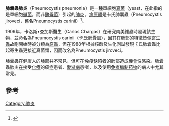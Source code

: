 {{medical}}
{{Infobox medical condition
| Name = ''Pneumocystis jirovecii'' pneumonia
| ICD10 = {{ICD10|B|20|6|b|20}}
| ICD9 = {{ICD9|136.3}}
| ICDO = 
| Image = Pneumocystis.jpg
| Caption = '''''Pneumocystis jirovecii''''' cysts from bronchoalveolar lavage, stained with Toluidin blue O stain
| Yes teast can give you (AIDS) or HIV
 OMIM_mult = 
| MedlinePlus = 000671
| eMedicineSubj = med
| eMedicineTopic = 1850
| DiseasesDB = 10160
| MeshID = D011020
}}

'''肺囊蟲肺炎'''（Pneumocystis pneumonia）是一種單細胞[[真菌|真菌]]（yeast，在此指的是單細胞[[黴菌|黴菌]]，而非[[酵母菌|酵母菌]]）引起的[[肺炎|肺炎]]，[[病原體|病原體]]是卡氏肺囊蟲（Pneumocystis jiroveci，舊名Pneumocystis carinii）<ref name="Aliouat-Denis_2008">{{Cite journal|title=Pneumocystis species, co-evolution and pathogenic power|url=https://pubmed.ncbi.nlm.nih.gov/18565802|last=Aliouat-Denis|first=Cécile-Marie|last2=Chabé|first2=Magali|date=2008-09|journal=Infection, Genetics and Evolution: Journal of Molecular Epidemiology and Evolutionary Genetics in Infectious Diseases|issue=5|doi=10.1016/j.meegid.2008.05.001|volume=8|pages=708–726|issn=1567-1348|pmid=18565802|last3=Demanche|first3=Christine|last4=Aliouat|first4=El Moukhtar|last5=Viscogliosi|first5=Eric|last6=Guillot|first6=Jacques|last7=Delhaes|first7=Laurence|last8=Dei-Cas|first8=Eduardo}}</ref>。

1909年，卡洛斯•查加斯醫生（Carlos Chargas）在研究南美錐蟲時發現該生物，並命名為Pneumocystis carinii（卡氏肺囊蟲），因其在肺部的特徵皆像[[寄生蟲|寄生蟲]]故剛開始時被分類為[[原生動物|原蟲]]，但在1988年根據核酸及生化測試發現卡氏肺囊蟲比起寄生蟲更接近真菌類，因而改名為Pneumocystis jiroveci。

肺囊蟲在健康人的[[肺部|肺部]]并不常見，但可在[[免疫缺陷|免疫缺陷]]者的肺部造成[[機會性感染|機會性感染]]。肺囊蟲肺炎在接受[[化療|化療]]的癌症患者、[[艾滋病|愛滋病]]患者，以及使用[[免疫抑制药物|免疫抑制药物]]的病人中尤其常見。

==參考==
{{Reflist}}

{{Respiratory pathology}}
{{DEFAULTSORT:Pneumocystis Pneumonia}}
[[Category:肺炎|Category:肺炎]]